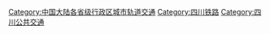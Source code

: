 [[Category:中国大陆各省级行政区城市轨道交通|Category:中国大陆各省级行政区城市轨道交通]]
[[Category:四川铁路|Category:四川铁路]]
[[Category:四川公共交通|Category:四川公共交通]]